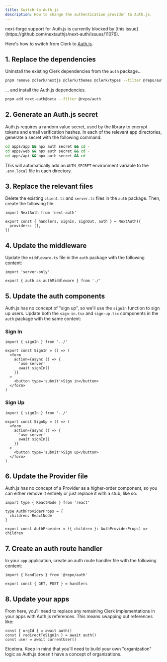 ```yaml
---
title: Switch to Auth.js
description: How to change the authentication provider to Auth.js.
---
```


<Warning>
  next-forge support for Auth.js is currently blocked by [this
  issue](https://github.com/nextauthjs/next-auth/issues/11076).
</Warning>

Here's how to switch from Clerk to [Auth.js](https://authjs.dev/).

## 1. Replace the dependencies

Uninstall the existing Clerk dependencies from the `auth` package...

```sh title="Terminal"
pnpm remove @clerk/nextjs @clerk/themes @clerk/types --filter @repo/auth
```

... and install the Auth.js dependencies.

```sh title="Terminal"
pnpm add next-auth@beta --filter @repo/auth
```

## 2. Generate an Auth.js secret

Auth.js requires a random value secret, used by the library to encrypt tokens and email verification hashes. In each of the relevant app directories, generate a secret with the following command:

```sh title="Terminal"
cd apps/app && npx auth secret && cd -
cd apps/web && npx auth secret && cd -
cd apps/api && npx auth secret && cd -
```

This will automatically add an `AUTH_SECRET` environment variable to the `.env.local` file in each directory.

## 3. Replace the relevant files

Delete the existing `client.ts` and `server.ts` files in the `auth` package. Then, create the following file:

```tsx title="packages/auth/index.ts"
import NextAuth from 'next-auth'

export const { handlers, signIn, signOut, auth } = NextAuth({
  providers: [],
})
```

## 4. Update the middleware

Update the `middleware.ts` file in the `auth` package with the following content:

```tsx title="packages/auth/middleware.ts"
import 'server-only'

export { auth as authMiddleware } from './'
```

## 5. Update the auth components

Auth.js has no concept of "sign up", so we'll use the `signIn` function to sign up users. Update both the `sign-in.tsx` and `sign-up.tsx` components in the `auth` package with the same content:

### Sign In

```tsx title="packages/auth/components/sign-in.tsx"
import { signIn } from '../'

export const SignIn = () => (
  <form
    action={async () => {
      'use server'
      await signIn()
    }}
  >
    <button type='submit'>Sign in</button>
  </form>
)
```

### Sign Up

```tsx title="packages/auth/components/sign-up.tsx"
import { signIn } from '../'

export const SignUp = () => (
  <form
    action={async () => {
      'use server'
      await signIn()
    }}
  >
    <button type='submit'>Sign up</button>
  </form>
)
```

## 6. Update the Provider file

Auth.js has no concept of a Provider as a higher-order component, so you can either remove it entirely or just replace it with a stub, like so:

```tsx title="packages/auth/provider.tsx"
import type { ReactNode } from 'react'

type AuthProviderProps = {
  children: ReactNode
}

export const AuthProvider = ({ children }: AuthProviderProps) => children
```

## 7. Create an auth route handler

In your `app` application, create an auth route handler file with the following content:

```tsx title="apps/app/api/auth/[...nextauth]/route.ts"
import { handlers } from '@repo/auth'

export const { GET, POST } = handlers
```

## 8. Update your apps

From here, you'll need to replace any remaining Clerk implementations in your apps with Auth.js references. This means swapping out references like:

```tsx title="page.tsx"
const { orgId } = await auth()
const { redirectToSignIn } = await auth()
const user = await currentUser()
```

Etcetera. Keep in mind that you'll need to build your own "organization" logic as Auth.js doesn't have a concept of organizations.
